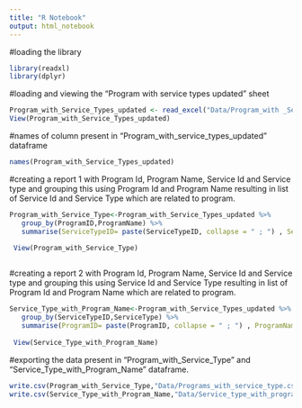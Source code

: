```yaml
---
title: "R Notebook"
output: html_notebook
---
```


#loading the library

```r
library(readxl)
library(dplyr)
```

#loading and viewing the "Program with service types updated" sheet

```r
Program_with_Service_Types_updated <- read_excel("Data/Program_with _Service_Types_updated.xlsx")
View(Program_with_Service_Types_updated)

```

#names of column present in "Program_with_service_types_updated" dataframe


```r
names(Program_with_Service_Types_updated) 

```
#creating a report 1 with Program Id, Program Name, Service Id and Service type and grouping this using Program Id and Program Name resulting in list of Service Id and Service Type which are related to program.

```r

Program_with_Service_Type<-Program_with_Service_Types_updated %>%
   group_by(ProgramID,ProgramName) %>%
   summarise(ServiceTypeID= paste(ServiceTypeID, collapse = " ; ") , ServiceType = paste(ServiceType, collapse = " ; "))
 
 View(Program_with_Service_Type)



```
#creating a report 2 with Program Id, Program Name, Service Id and Service type and grouping this using Service Id and Service Type resulting in list of Program Id  and Program Name which are related to program.


```r
Service_Type_with_Program_Name<-Program_with_Service_Types_updated %>%
   group_by(ServiceTypeID,ServiceType) %>%
   summarise(ProgramID= paste(ProgramID, collapse = " ; ") , ProgramName = paste(ProgramName, collapse = " ; "))
 
 View(Service_Type_with_Program_Name)
```

#exporting the data present in "Program_with_Service_Type" and "Service_Type_with_Program_Name" dataframe.

```r
write.csv(Program_with_Service_Type,"Data/Programs_with_service_type.csv",row.names = FALSE)
write.csv(Service_Type_with_Program_Name,"Data/Service_type_with_program_name.csv",row.names = FALSE)


```

